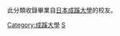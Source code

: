 {{Catnav|頁面分類|人物|校友|大學校友|日本的大學校友}}
此分類收錄畢業自[[日本|日本]][[成蹊大學|成蹊大學]]的校友。

[[Category:成蹊大學|Category:成蹊大學]]
[[Category:日本的大学校友|S]]